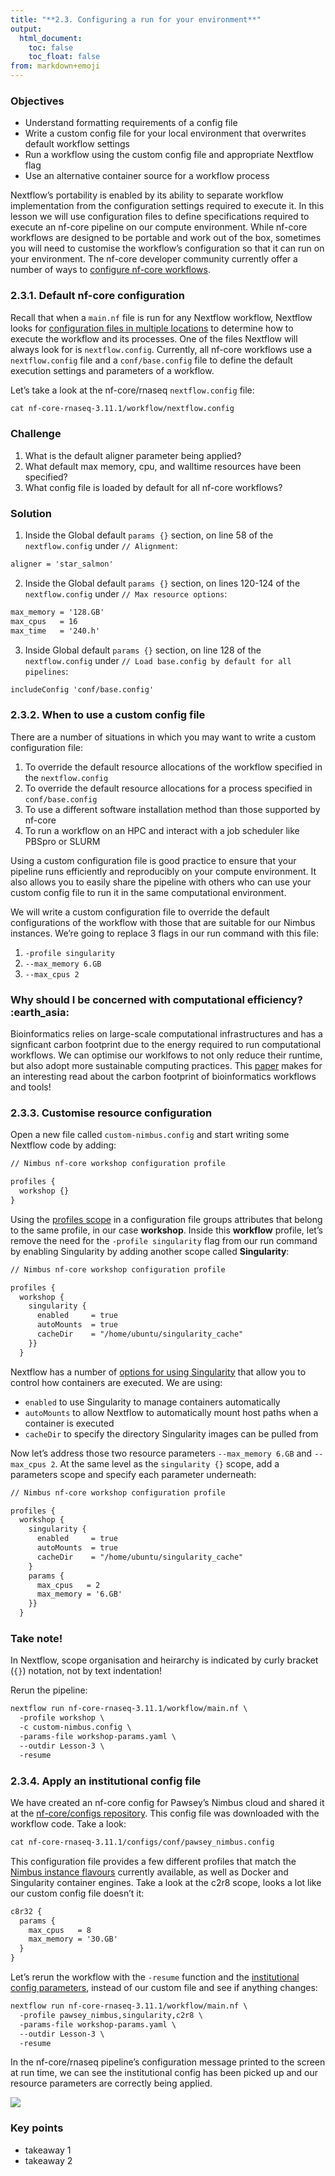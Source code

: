 ```yaml
---
title: "**2.3. Configuring a run for your environment**"
output:
  html_document:
    toc: false
    toc_float: false
from: markdown+emoji
---
```


::: callout-tip
### Objectives{.unlisted}

- Understand formatting requirements of a config file 
- Write a custom config file for your local environment that overwrites default workflow settings 
- Run a workflow using the custom config file and appropriate Nextflow flag 
- Use an alternative container source for a workflow process  
:::

Nextflow's portability is enabled by its ability to separate workflow implementation from the configuration settings required to execute it. In this lesson we will use configuration files to define specifications required to execute an nf-core pipeline on our compute environment. While nf-core workflows are designed to be portable and work out of the box, sometimes you will need to customise the workflow's configuration so that it can run on your environment. The nf-core developer community currently offer a number of ways to [configure nf-core workflows](https://nf-co.re/usage/configuration). 

### **2.3.1. Default nf-core configuration**

Recall that when a `main.nf` file is run for any Nextflow workflow, Nextflow looks for [configuration files in multiple locations](https://www.nextflow.io/docs/latest/config.html#configuration-file) to determine how to execute the workflow and its processes. One of the files Nextflow will always look for is `nextflow.config`. Currently, all nf-core workflows use a `nextflow.config` file and a `conf/base.config` file to define the default execution settings and parameters of a workflow.  

Let's take a look at the nf-core/rnaseq `nextflow.config` file:

```default
cat nf-core-rnaseq-3.11.1/workflow/nextflow.config
```

::: callout-tip
### **Challenge**{.unlisted}

1. What is the default aligner parameter being applied? 
2. What default max memory, cpu, and walltime resources have been specified?
3. What config file is loaded by default for all nf-core workflows? 
:::

::: {.callout-caution collapse="true"}
### Solution

1. Inside the Global default `params {}` section, on line 58 of the `nextflow.config` under `// Alignment`:
```default
aligner = 'star_salmon'
```

2. Inside the Global default `params {}` section, on lines 120-124 of the `nextflow.config` under `// Max resource options`:
```default
max_memory = '128.GB'
max_cpus   = 16
max_time   = '240.h'
```

3. Inside Global default `params {}` section, on line 128 of the `nextflow.config` under `// Load base.config by default for all pipelines`:
```default
includeConfig 'conf/base.config'
```
:::

### **2.3.2. When to use a custom config file**

There are a number of situations in which you may want to write a custom configuration file:

1. To override the default resource allocations of the workflow specified in the `nextflow.config` 
2. To override the default resource allocations for a process specified in `conf/base.config`
3. To use a different software installation method than those supported by nf-core 
4. To run a workflow on an HPC and interact with a job scheduler like PBSpro or SLURM 

Using a custom configuration file is good practice to ensure that your pipeline runs efficiently and reproducibly on your compute environment. It also allows you to easily share the pipeline with others who can use your custom config file to run it in the same computational environment. 

We will write a custom configuration file to override the default configurations of the workflow with those that are suitable for our Nimbus instances. We're going to replace 3 flags in our run command with this file:

1. `-profile singularity`
2.  `--max_memory 6.GB`
3. `--max_cpus 2`

::: {.callout-note}
### **Why should I be concerned with computational efficiency?** :earth_asia: 

Bioinformatics relies on large-scale computational infrastructures and has a signficant carbon footprint due to the energy required to run computational workflows. We can optimise our worklfows to not only reduce their runtime, but also adopt more sustainable computing practices. This [paper](https://academic.oup.com/mbe/article/39/3/msac034/6526403) makes for an interesting read about the carbon footprint of bioinformatics workflows and tools!
:::

### **2.3.3. Customise resource configuration**

Open a new file called `custom-nimbus.config` and start writing some Nextflow code by adding: 

```default
// Nimbus nf-core workshop configuration profile

profiles {
  workshop {}
}
```
Using the [profiles scope](https://www.nextflow.io/docs/latest/config.html?highlight=scope#config-profiles) in a configuration file groups attributes that belong to the same profile, in our case **workshop**. Inside this **workflow** profile, let's remove the need for the `-profile singularity` flag from our run command by enabling Singularity by adding another scope called **Singularity**:

```default
// Nimbus nf-core workshop configuration profile

profiles {
  workshop {
    singularity {
      enabled     = true
      autoMounts  = true
      cacheDir    = "/home/ubuntu/singularity_cache"
    }}
  }
```

Nextflow has a number of [options for using Singularity](https://www.nextflow.io/docs/latest/config.html?highlight=singularity#scope-singularity) that allow you to control how containers are executed. We are using:

* `enabled` to use Singularity to manage containers automatically 
* `autoMounts` to allow Nextflow to automatically mount host paths when a container is executed
* `cacheDir` to specify the directory Singularity images can be pulled from 

Now let's address those two resource parameters `--max_memory 6.GB` and `--max_cpus 2`. At the same level as the `singularity {}` scope, add a parameters scope and specify each parameter underneath: 

```default
// Nimbus nf-core workshop configuration profile

profiles {
  workshop {
    singularity {
      enabled     = true
      autoMounts  = true
      cacheDir    = "/home/ubuntu/singularity_cache"
    }
    params {
      max_cpus   = 2
      max_memory = '6.GB'      
    }}
  }
```

::: {.callout-tip}
### Take note!
In Nextflow, scope organisation and heirarchy is indicated by curly bracket (`{}`) notation, not by text indentation!
:::

Rerun the pipeline:

```default
nextflow run nf-core-rnaseq-3.11.1/workflow/main.nf \
  -profile workshop \
  -c custom-nimbus.config \
  -params-file workshop-params.yaml \
  --outdir Lesson-3 \
  -resume
```

### **2.3.4. Apply an institutional config file**

We have created an nf-core config for Pawsey's Nimbus cloud and shared it at the [nf-core/configs repository](https://github.com/nf-core/configs/blob/master/docs/pawsey_nimbus.md). This config file was downloaded with the workflow code. Take a look:

```default
cat nf-core-rnaseq-3.11.1/configs/conf/pawsey_nimbus.config
```

This configuration file provides a few different profiles that match the [Nimbus instance flavours](https://support.pawsey.org.au/documentation/pages/viewpage.action?pageId=58000088#GetStartedwiththeNewNimbus-Flavours) currently available, as well as Docker and Singularity container engines. Take a look at the c2r8 scope, looks a lot like our custom config file doesn't it:

```default
c8r32 {
  params {
    max_cpus   = 8
    max_memory = '30.GB'
  }
}
```

Let's rerun the workflow with the `-resume` function and the [institutional config parameters](https://nf-co.re/rnaseq/3.11.2/parameters#institutional-config-options), instead of our custom file and see if anything changes:

```default
nextflow run nf-core-rnaseq-3.11.1/workflow/main.nf \
  -profile pawsey_nimbus,singularity,c2r8 \
  -params-file workshop-params.yaml \
  --outdir Lesson-3 \
  -resume
```

In the nf-core/rnaseq pipeline's configuration message printed to the screen at run time, we can see the institutional config has been picked up and our resource parameters are correctly being applied. 

![](../figs/2.3_institutional_config.png)

::: {.callout-note}
### **Key points**
- takeaway 1
- takeaway 2
:::
